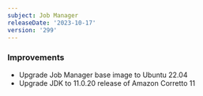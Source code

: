 ```yaml
---
subject: Job Manager
releaseDate: '2023-10-17'
version: '299'
---
```


### Improvements
* Upgrade Job Manager base image to Ubuntu 22.04
* Upgrade JDK to 11.0.20 release of Amazon Corretto 11

